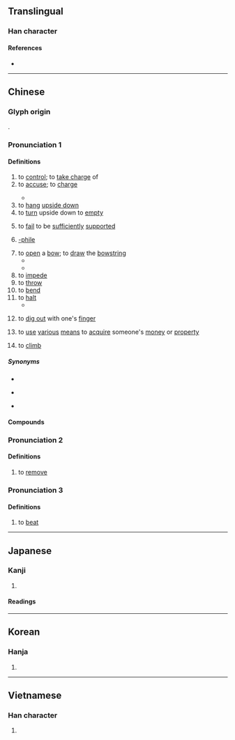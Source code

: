 {{character info}}
==Translingual==

===Han character===
{{Han char|rn=64|rad=手|as=08|sn=11|four=53011|canj=QJCM|ids=⿰扌空}}

====References====
* {{Han ref|kx=0439.070|dkj=12283|dj=0789.070|hdz=31906.090|uh=63A7}}

----

==Chinese==
{{zh-forms}}

===Glyph origin===
{{Han etym}}
{{Han compound|手|alt1=扌|空|ls=psc|c1=s|c2=p}}.

===Pronunciation 1===
{{zh-pron
|m=kòng
|m-s=
|c=hung3
|c-t=
|g=
|h=pfs=
|j=
|mb=
|md=kóng
|mn=khàng/ml,jj,tw:khòng
|mn_note=khàng - vernacular; khòng - literary
|mn-t=kong3
|w=
|x=
|mc=2
|oc=1,2
|cat=v,suf
}}

====Definitions====
{{zh-hanzi}}

# to [[control]]; to [[take charge]] of
# to [[accuse]]; to [[charge]]
#: {{zh-x|指控|to '''accuse'''}}
#* {{zh-x|控 于 大 邦，誰 因 誰 極？|I would have '''carried the case''' before the great State.<br>On whom should I have relied? Who would come to the help of Wey?|ref=Shijing}}
# to [[hang]] [[upside down]]
# to [[turn]] upside down to [[empty]]
# {{lb|zh|of parts of the body}} to [[fail]] to be [[sufficiently]] [[support]]ed
# {{lb|zh|internet slang|originally|chiefly|ACG}} [[-phile]]
#: {{zh-x|巨乳 控|someone who likes large breasts}}
# to [[open]] a [[bow]]; to [[draw]] the [[bowstring]]
#* {{zh-x|以 故 ^冒{Mò}頓{dú} 得 自-彊，控-弦-之-士 三十-餘-萬。|As a result, {{w|Modu Chanyu|Modu}} was able to strengthen himself and mobilized a force of over three hundred thousand archers (literally, "string-'''drawing''' men").|ref=Shiji}}
#* {{zh-x|襟 三江 而 帶 五湖，控 蠻-荊 而 引 甌越。|Three Rivers her lapel, and Five Lakes her girdle, She '''opens''' the bow of Chu, and draws the string of Yue.|CL|ref=675, {{w|Wang Bo}} ({{w2|zh|王勃}}), ''{{w|Tengwang Ge Xu}}'' ({{lang|zh|《滕王閣序》}})}}
# to [[impede]]
# to [[throw]]
# to [[bend]]
# to [[halt]]
#* {{zh-x|我 決{xuè} 起 而 飛，槍 榆 枋，時 則 不-至 而 控 於 地 而已 矣。|We make an effort and fly towards an elm or sapanwood tree; and sometimes before we reach it, we can do no more but '''drop''' to the ground.|ref=Zhuangzi-L}}
# {{lb|zh|Min Nan}} to [[dig out]] with one's [[finger]]
# {{lb|zh|Min Nan}} to [[use]] [[various]] [[means]] to [[acquire]] someone's [[money]] or [[property]]
# {{lb|zh|Taiwanese Hokkien}} to [[climb]]

=====Synonyms=====
* {{sense|to control}}
{{zh-syn-saurus|克制}}
* {{sense|to accuse}}
{{zh-syn-saurus|告發}}
* {{sense|to climb}}
{{zh-dial|爬}}

====Compounds====
{{zh-der|fold=1|蘿莉控|妹控|兄控|大叔控|遙控|控訴|射控雷達|回饋控制|失控|圖控軟體|主控|副控室|發射控制|控鶴|控制單元|控制|控捲|數值控制|控馬|監控|控御|操控|控球|提控|控制桿|檢控|燈控|數位控制|指控|程式控制|程序控制|社會控制|磬控|程控|掌控|控制室|控名責實|控弦|控背躬身|控制棒|控持|控股公司|控告|控制卡|自控|遙控飛機|聲控玩具|自動控制|遙控器|中控臺|被控|票控}}

===Pronunciation 2===
{{zh-pron
|m=kōng
|cat=v
}}

====Definitions====
{{zh-hanzi}}

# {{zh-o}} to [[remove]]

===Pronunciation 3===
{{zh-pron
|m=qiāng
|mc=1
|oc=n,1
|cat=v
}}

====Definitions====
{{zh-hanzi}}

# {{zh-o}} to [[beat]]

----

==Japanese==

===Kanji===
{{ja-kanji|grade=c|rs=手08}}

# {{rfdef|ja|sort=手08}}

====Readings====
{{ja-readings
|goon=くう
|kanon=こう
|kun=ひか-える, ひかえ
}}

----

==Korean==

===Hanja===
{{ko-hanja|hangeul=[[공]], [[강]]|eumhun=|rv=gong, gang|mr=kong, kang|y=kong, kang}}

# {{rfdef|ko|sort=手08}}

----

==Vietnamese==

===Han character===
{{vi-readings|reading=khống|rs=手08}}

# {{rfdef|vi}}
